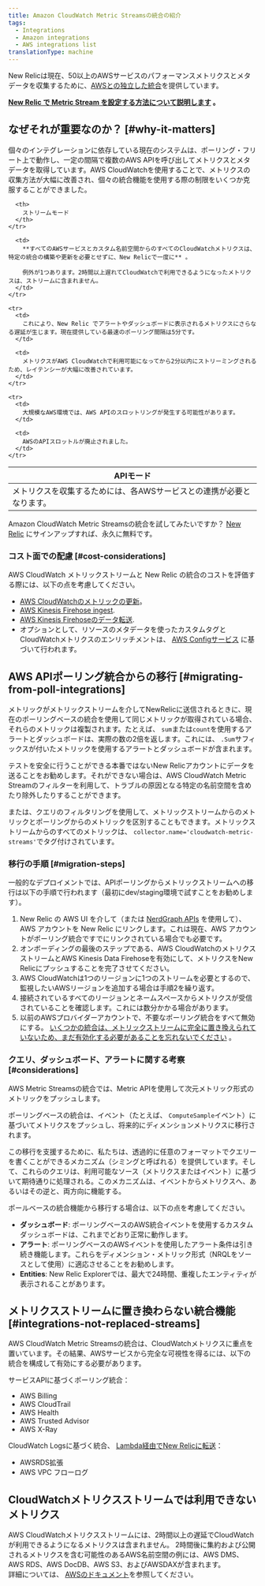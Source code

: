 ```yaml
---
title: Amazon CloudWatch Metric Streamsの統合の紹介
tags:
  - Integrations
  - Amazon integrations
  - AWS integrations list
translationType: machine
---
```


New Relicは現在、50以上のAWSサービスのパフォーマンスメトリクスとメタデータを収集するために、[AWSとの独立した統合](/docs/integrations/amazon-integrations/)を提供しています。

**[New Relic で Metric Stream を設定する方法について説明します](/docs/infrastructure/amazon-integrations/connect/aws-metric-stream-setup) 。**

## なぜそれが重要なのか？ [#why-it-matters]

個々のインテグレーションに依存している現在のシステムは、ポーリング・フリート上で動作し、一定の間隔で複数のAWS APIを呼び出してメトリクスとメタデータを取得しています。AWS CloudWatchを使用することで、メトリクスの収集方法が大幅に改善され、個々の統合機能を使用する際の制限をいくつか克服することができました。

<table>
  <thead>
    <tr>
      <th>
        APIモード
      </th>

      <th>
        ストリームモード
      </th>
    </tr>
  </thead>

  <tbody>
    <tr>
      <td>
        メトリクスを収集するためには、各AWSサービスとの連携が必要となります。
      </td>

      <td>
        **すべてのAWSサービスとカスタム名前空間からのすべてのCloudWatchメトリクスは、特定の統合の構築や更新を必要とせずに、New Relicで一度に** 。

        例外が1つあります。2時間以上遅れてCloudWatchで利用できるようになったメトリクスは、ストリームに含まれません。
      </td>
    </tr>

    <tr>
      <td>
        これにより、New Relic でアラートやダッシュボードに表示されるメトリクスにさらなる遅延が生じます。現在提供している最速のポーリング間隔は5分です。
      </td>

      <td>
        メトリクスがAWS CloudWatchで利用可能になってから2分以内にストリーミングされるため、レイテンシーが大幅に改善されています。
      </td>
    </tr>

    <tr>
      <td>
        大規模なAWS環境では、AWS APIのスロットリングが発生する可能性があります。
      </td>

      <td>
        AWSのAPIスロットルが廃止されました。
      </td>
    </tr>
  </tbody>
</table>

Amazon CloudWatch Metric Streamsの統合を試してみたいですか？ [New Relic](https://newrelic.com/signup) にサインアップすれば、永久に無料です。

### コスト面での配慮 [#cost-considerations]

AWS CloudWatch メトリックストリームと New Relic の統合のコストを評価する際には、以下の点を考慮してください。

* [AWS CloudWatchのメトリックの更新](https://aws.amazon.com/cloudwatch/pricing/)。
* [AWS Kinesis Firehose ingest](https://aws.amazon.com/kinesis/data-firehose/pricing/).
* [AWS Kinesis Firehoseのデータ転送](https://aws.amazon.com/kinesis/data-firehose/pricing/).
* オプションとして、リソースのメタデータを使ったカスタムタグとCloudWatchメトリクスのエンリッチメントは、 [AWS Configサービス](https://aws.amazon.com/config/pricing/) に基づいて行われます。

## AWS APIポーリング統合からの移行 [#migrating-from-poll-integrations]

メトリックがメトリックストリームを介してNewRelicに送信されるときに、現在のポーリングベースの統合を使用して同じメトリックが取得されている場合、それらのメトリックは複製されます。たとえば、 `sum`または`count`を使用するアラートとダッシュボードは、実際の数の2倍を返します。これには、 `.Sum`サフィックスが付いたメトリックを使用するアラートとダッシュボードが含まれます。

テストを安全に行うことができる本番ではないNew Relicアカウントにデータを送ることをお勧めします。それができない場合は、AWS CloudWatch Metric Streamのフィルターを利用して、トラブルの原因となる特定の名前空間を含めたり除外したりすることができます。

または、クエリのフィルタリングを使用して、メトリックストリームからのメトリックとポーリングからのメトリックを区別することもできます。メトリックストリームからのすべてのメトリックは、 `collector.name='cloudwatch-metric-streams'`でタグ付けされています。

### 移行の手順 [#migration-steps]

一般的なデプロイメントでは、APIポーリングからメトリックストリームへの移行は以下の手順で行われます（最初にdev/staging環境で試すことをお勧めします）。

1. New Relic の AWS UI を介して（または [NerdGraph APIs](/docs/apis/nerdgraph/examples/nerdgraph-cloud-integrations-api-tutorial/#link-aws-cloudwatch) を使用して）、AWS アカウントを New Relic にリンクします。これは現在、AWS アカウントがポーリング統合ですでにリンクされている場合でも必要です。
2. オンボーディングの最後のステップである、AWS CloudWatchのメトリクスストリームとAWS Kinesis Data Firehoseを有効にして、メトリクスをNew Relicにプッシュすることを完了させてください。
3. AWS CloudWatchは1つのリージョンに1つのストリームを必要とするので、監視したいAWSリージョンを追加する場合は手順2を繰り返す。
4. 接続されているすべてのリージョンとネームスペースからメトリクスが受信されていることを確認します。これには数分かかる場合があります。
5. 以前のAWSプロバイダーアカウントで、不要なポーリング統合をすべて無効にする。 [いくつかの統合は、メトリックストリームに完全に置き換えられていないため、まだ有効化する必要があることを忘れないでください](/docs/infrastructure/amazon-integrations/connect/aws-metric-stream#integrations-not-replaced-streams) 。

### クエリ、ダッシュボード、アラートに関する考察 [#considerations]

AWS Metric Streamsの統合では、Metric APIを使用して次元メトリック形式のメトリックをプッシュします。

ポーリングベースの統合は、イベント（たとえば、 `ComputeSample`イベント）に基づいてメトリクスをプッシュし、将来的にディメンションメトリクスに移行されます。

この移行を支援するために、私たちは、透過的に任意のフォーマットでクエリーを書くことができるメカニズム（シミングと呼ばれる）を提供しています。そして、これらのクエリは、利用可能なソース（メトリクスまたはイベント）に基づいて期待通りに処理される。このメカニズムは、イベントからメトリクスへ、あるいはその逆と、両方向に機能する。

ポールベースの統合機能から移行する場合は、以下の点を考慮してください。

* **ダッシュボード**: ポーリングベースのAWS統合イベントを使用するカスタムダッシュボードは、これまでどおり正常に動作します。
* **アラート**: ポーリングベースのAWSイベントを使用したアラート条件は引き続き機能します。これらをディメンション・メトリック形式（NRQLをソースとして使用）に適応させることをお勧めします。
* **Entities**: New Relic Explorerでは、最大で24時間、重複したエンティティが表示されることがあります。

## メトリクスストリームに置き換わらない統合機能 [#integrations-not-replaced-streams]

AWS CloudWatch Metric Streamsの統合は、CloudWatchメトリクスに重点を置いています。その結果、AWSサービスから完全な可視性を得るには、以下の統合を構成して有効にする必要があります。

サービスAPIに基づくポーリング統合：

* AWS Billing
* AWS CloudTrail
* AWS Health
* AWS Trusted Advisor
* AWS X-Ray

CloudWatch Logsに基づく統合、 [Lambda経由でNew Relicに転送](/docs/logs/forward-logs/aws-lambda-sending-cloudwatch-logs)：

* AWSRDS拡張
* AWS VPC フローログ

## CloudWatchメトリクスストリームでは利用できないメトリクス

AWS CloudWatchメトリクスストリームには、2時間以上の遅延でCloudWatchが利用できるようになるメトリクスは含まれません。 2時間後に集約および公開されるメトリクスを含む可能性のあるAWS名前空間の例には、AWS DMS、AWS RDS、AWS DocDB、AWS S3、およびAWSDAXが含まれます。  
詳細については、 [AWSのドキュメント](https://docs.aws.amazon.com/AmazonCloudWatch/latest/monitoring/CloudWatch-metric-streams-setup.html)を参照してください。

